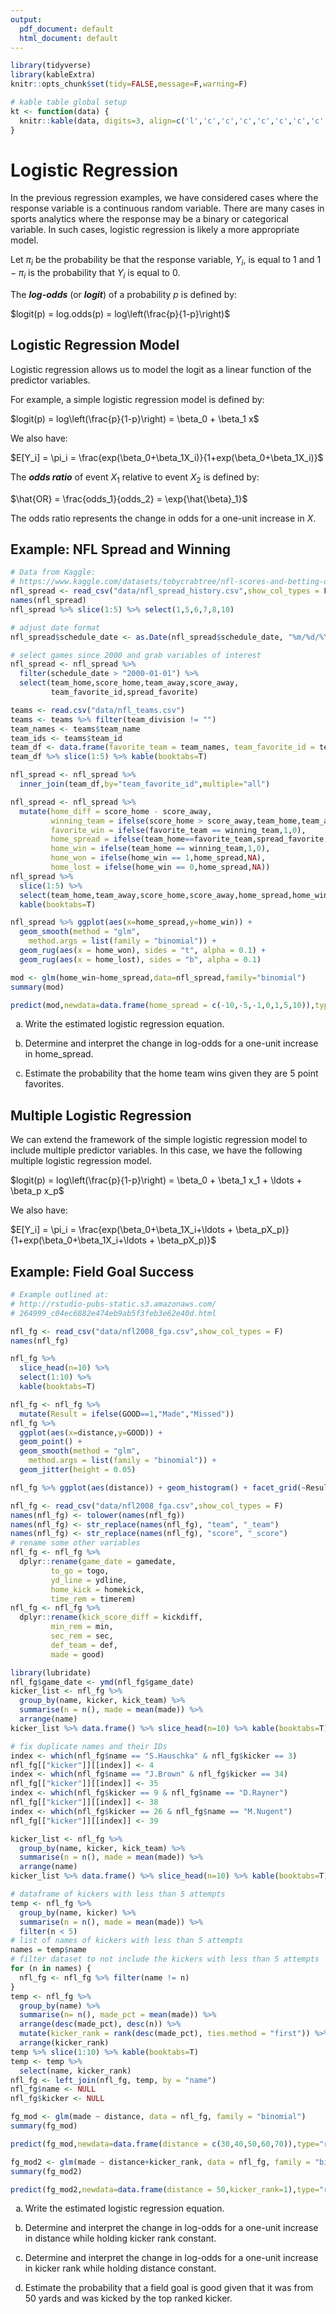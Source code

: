 ```yaml
---
output:
  pdf_document: default
  html_document: default
---
```

```r
library(tidyverse)
library(kableExtra)
knitr::opts_chunk$set(tidy=FALSE,message=F,warning=F)

# kable table global setup
kt <- function(data) {
  knitr::kable(data, digits=3, align=c('l','c','c','c','c','c','c','c','c')) %>% kable_styling(bootstrap_options='striped', latex_options='HOLD_position', full_width = F, position = "center")
}
```


# Logistic Regression

In the previous regression examples, we have considered cases where the response variable is a continuous random variable. There are many cases in sports analytics where the response may be a binary or categorical variable. In such cases, logistic regression is likely a more appropriate model.

Let $\pi_i$ be the probability be that the response variable, $Y_i$, is equal to 1 and $1-\pi_i$ is the probability that $Y_i$ is equal to 0.

:::{.definition}
The ***log-odds*** (or ***logit***) of a probability $p$ is defined by:

$logit(p) = log.odds(p) = log\left(\frac{p}{1-p}\right)$
:::

## Logistic Regression Model

Logistic regression allows us to model the logit as a linear function of the predictor variables.

For example, a simple logistic regression model is defined by:

$logit(p) = log\left(\frac{p}{1-p}\right) = \beta_0 + \beta_1 x$ \

We also have:

$E[Y_i] = \pi_i = \frac{exp(\beta_0+\beta_1X_i)}{1+exp(\beta_0+\beta_1X_i)}$ \

:::{.definition}
The ***odds ratio*** of event $X_1$ relative to event $X_2$ is defined by:

$\hat{OR} = \frac{odds_1}{odds_2} = \exp{\hat{\beta}_1}$

The odds ratio represents the change in odds for a one-unit increase in $X$. \
:::

\newpage

## Example: NFL Spread and Winning

```r
# Data from Kaggle:
# https://www.kaggle.com/datasets/tobycrabtree/nfl-scores-and-betting-data
nfl_spread <- read_csv("data/nfl_spread_history.csv",show_col_types = F)
names(nfl_spread)
nfl_spread %>% slice(1:5) %>% select(1,5,6,7,8,10)
```

\newpage

```r
# adjust date format
nfl_spread$schedule_date <- as.Date(nfl_spread$schedule_date, "%m/%d/%Y")

# select games since 2000 and grab variables of interest
nfl_spread <- nfl_spread %>% 
  filter(schedule_date > "2000-01-01") %>%
  select(team_home,score_home,team_away,score_away,
         team_favorite_id,spread_favorite)

teams <- read.csv("data/nfl_teams.csv")
teams <- teams %>% filter(team_division != "")
team_names <- teams$team_name 
team_ids <- teams$team_id 
team_df <- data.frame(favorite_team = team_names, team_favorite_id = team_ids)
team_df %>% slice(1:5) %>% kable(booktabs=T)
```

\newpage

```r
nfl_spread <- nfl_spread %>% 
  inner_join(team_df,by="team_favorite_id",multiple="all")

nfl_spread <- nfl_spread %>% 
  mutate(home_diff = score_home - score_away,
         winning_team = ifelse(score_home > score_away,team_home,team_away),
         favorite_win = ifelse(favorite_team == winning_team,1,0),
         home_spread = ifelse(team_home==favorite_team,spread_favorite,-spread_favorite),
         home_win = ifelse(team_home == winning_team,1,0),
         home_won = ifelse(home_win == 1,home_spread,NA),
         home_lost = ifelse(home_win == 0,home_spread,NA))
nfl_spread %>% 
  slice(1:5) %>% 
  select(team_home,team_away,score_home,score_away,home_spread,home_win) %>% 
  kable(booktabs=T)
```

\newpage

```r
nfl_spread %>% ggplot(aes(x=home_spread,y=home_win)) +
  geom_smooth(method = "glm", 
    method.args = list(family = "binomial")) + 
  geom_rug(aes(x = home_won), sides = "t", alpha = 0.1) +
  geom_rug(aes(x = home_lost), sides = "b", alpha = 0.1)
```

\newpage

```r
mod <- glm(home_win~home_spread,data=nfl_spread,family="binomial")
summary(mod)
```

```r
predict(mod,newdata=data.frame(home_spread = c(-10,-5,-1,0,1,5,10)),type="response")
```

(a) Write the estimated logistic regression equation.\ \vfill

(b) Determine and interpret the change in log-odds for a one-unit increase in home_spread.\ \vfill

(c) Estimate the probability that the home team wins given they are 5 point favorites. \ \vfill

\newpage

## Multiple Logistic Regression

We can extend the framework of the simple logistic regression model to include multiple predictor variables. In this case, we have the following multiple logistic regression model.

$logit(p) = log\left(\frac{p}{1-p}\right) = \beta_0 + \beta_1 x_1 + \ldots + \beta_p x_p$ \

We also have:

$E[Y_i] = \pi_i = \frac{exp(\beta_0+\beta_1X_i+\ldots + \beta_pX_p)}{1+exp(\beta_0+\beta_1X_i+\ldots + \beta_pX_p)}$ \


## Example: Field Goal Success

```r
# Example outlined at:
# http://rstudio-pubs-static.s3.amazonaws.com/
# 264999_c04ec6882e474eb9ab5f3feb3e62e40d.html

nfl_fg <- read_csv("data/nfl2008_fga.csv",show_col_types = F)
names(nfl_fg)

nfl_fg %>% 
  slice_head(n=10) %>% 
  select(1:10) %>% 
  kable(booktabs=T)
```

\newpage

```r
nfl_fg <- nfl_fg %>% 
  mutate(Result = ifelse(GOOD==1,"Made","Missed"))
nfl_fg %>% 
  ggplot(aes(x=distance,y=GOOD)) + 
  geom_point() +
  geom_smooth(method = "glm", 
    method.args = list(family = "binomial")) +  
  geom_jitter(height = 0.05)
```

\newpage

```r
nfl_fg %>% ggplot(aes(distance)) + geom_histogram() + facet_grid(~Result)
```

\newpage

```r
nfl_fg <- read_csv("data/nfl2008_fga.csv",show_col_types = F)
names(nfl_fg) <- tolower(names(nfl_fg))
names(nfl_fg) <- str_replace(names(nfl_fg), "team", "_team")
names(nfl_fg) <- str_replace(names(nfl_fg), "score", "_score")
# rename some other variables
nfl_fg <- nfl_fg %>% 
  dplyr::rename(game_date = gamedate, 
         to_go = togo, 
         yd_line = ydline, 
         home_kick = homekick, 
         time_rem = timerem)
nfl_fg <- nfl_fg %>% 
  dplyr::rename(kick_score_diff = kickdiff, 
         min_rem = min, 
         sec_rem = sec, 
         def_team = def,
         made = good)

library(lubridate)
nfl_fg$game_date <- ymd(nfl_fg$game_date)
kicker_list <- nfl_fg %>% 
  group_by(name, kicker, kick_team) %>% 
  summarise(n = n(), made = mean(made)) %>% 
  arrange(name)
kicker_list %>% data.frame() %>% slice_head(n=10) %>% kable(booktabs=T)
```

\newpage

```r
# fix duplicate names and their IDs
index <- which(nfl_fg$name == "S.Hauschka" & nfl_fg$kicker == 3)
nfl_fg[["kicker"]][[index]] <- 4
index <- which(nfl_fg$name == "J.Brown" & nfl_fg$kicker == 34)
nfl_fg[["kicker"]][[index]] <- 35
index <- which(nfl_fg$kicker == 9 & nfl_fg$name == "D.Rayner")
nfl_fg[["kicker"]][[index]] <- 38
index <- which(nfl_fg$kicker == 26 & nfl_fg$name == "M.Nugent")
nfl_fg[["kicker"]][[index]] <- 39

kicker_list <- nfl_fg %>% 
  group_by(name, kicker, kick_team) %>% 
  summarise(n = n(), made = mean(made)) %>% 
  arrange(name)
kicker_list %>% data.frame() %>% slice_head(n=10) %>% kable(booktabs=T)
```

\newpage

```r
# dataframe of kickers with less than 5 attempts
temp <- nfl_fg %>% 
  group_by(name, kicker) %>% 
  summarise(n = n(), made = mean(made)) %>% 
  filter(n < 5)
# list of names of kickers with less than 5 attempts
names = temp$name
# filter dataset to not include the kickers with less than 5 attempts
for (n in names) {
  nfl_fg <- nfl_fg %>% filter(name != n)
}
temp <- nfl_fg %>% 
  group_by(name) %>% 
  summarise(n= n(), made_pct = mean(made)) %>% 
  arrange(desc(made_pct), desc(n)) %>% 
  mutate(kicker_rank = rank(desc(made_pct), ties.method = "first")) %>% 
  arrange(kicker_rank)
temp %>% slice(1:10) %>% kable(booktabs=T)
temp <- temp %>% 
  select(name, kicker_rank)
nfl_fg <- left_join(nfl_fg, temp, by = "name")
nfl_fg$name <- NULL
nfl_fg$kicker <- NULL
```

\newpage

```r
fg_mod <- glm(made ~ distance, data = nfl_fg, family = "binomial")
summary(fg_mod)
```

```r
predict(fg_mod,newdata=data.frame(distance = c(30,40,50,60,70)),type="response")
```



\newpage

```r
fg_mod2 <- glm(made ~ distance+kicker_rank, data = nfl_fg, family = "binomial")
summary(fg_mod2)
```

```r
predict(fg_mod2,newdata=data.frame(distance = 50,kicker_rank=1),type="response")
```

(a) Write the estimated logistic regression equation.\ \vfill

(b) Determine and interpret the change in log-odds for a one-unit increase in distance while holding kicker rank constant.\ \vfill

(c) Determine and interpret the change in log-odds for a one-unit increase in kicker rank while holding distance constant.\ \vfill

(d) Estimate the probability that a field goal is good given that it was from 50 yards and was kicked by the top ranked kicker. \ \vfill

